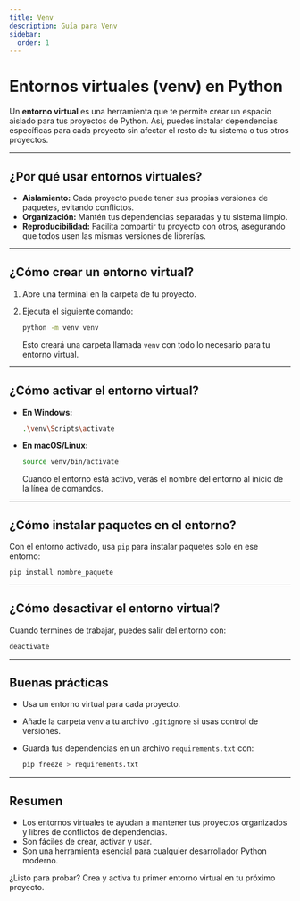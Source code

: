 ```yaml
---
title: Venv
description: Guía para Venv
sidebar:
  order: 1
---
```


# Entornos virtuales (venv) en Python

Un **entorno virtual** es una herramienta que te permite crear un espacio aislado para tus proyectos de Python. Así, puedes instalar dependencias específicas para cada proyecto sin afectar el resto de tu sistema o tus otros proyectos.

---

## ¿Por qué usar entornos virtuales?

- **Aislamiento:** Cada proyecto puede tener sus propias versiones de paquetes, evitando conflictos.
- **Organización:** Mantén tus dependencias separadas y tu sistema limpio.
- **Reproducibilidad:** Facilita compartir tu proyecto con otros, asegurando que todos usen las mismas versiones de librerías.

---

## ¿Cómo crear un entorno virtual?

1. Abre una terminal en la carpeta de tu proyecto.
2. Ejecuta el siguiente comando:

    ```bash
    python -m venv venv
    ```

    Esto creará una carpeta llamada `venv` con todo lo necesario para tu entorno virtual.

---

## ¿Cómo activar el entorno virtual?

- **En Windows:**

    ```bash
    .\venv\Scripts\activate
    ```

- **En macOS/Linux:**

    ```bash
    source venv/bin/activate
    ```

    Cuando el entorno está activo, verás el nombre del entorno al inicio de la línea de comandos.

---

## ¿Cómo instalar paquetes en el entorno?

Con el entorno activado, usa `pip` para instalar paquetes solo en ese entorno:

```bash
pip install nombre_paquete
```

---

## ¿Cómo desactivar el entorno virtual?

Cuando termines de trabajar, puedes salir del entorno con:

```bash
deactivate
```

---

## Buenas prácticas

- Usa un entorno virtual para cada proyecto.
- Añade la carpeta `venv` a tu archivo `.gitignore` si usas control de versiones.
- Guarda tus dependencias en un archivo `requirements.txt` con:

    ```bash
    pip freeze > requirements.txt
    ```

---

## Resumen

- Los entornos virtuales te ayudan a mantener tus proyectos organizados y libres de conflictos de dependencias.
- Son fáciles de crear, activar y usar.
- Son una herramienta esencial para cualquier desarrollador Python moderno.

¿Listo para probar? Crea y activa tu primer entorno virtual en tu próximo proyecto.
